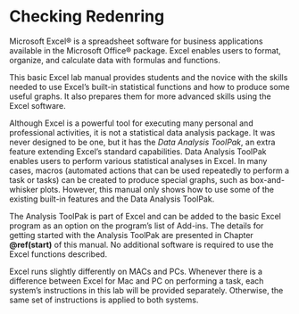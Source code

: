 # Checking Redenring

Microsoft Excel&reg; is a spreadsheet software for business applications available in the Microsoft Office&reg; package. Excel enables users to format, organize, and calculate data with formulas and functions.

This basic Excel lab manual provides students and the novice with the skills needed to use Excel’s built-in statistical functions and how to produce some useful graphs. It also prepares them for more advanced skills using the Excel software.

Although Excel is a powerful tool for executing many personal and professional activities, it is not a statistical data analysis package. It was never designed to be one, but it has the *Data Analysis ToolPak*, an extra feature extending Excel's standard capabilities. Data Analysis ToolPak enables users to perform various statistical analyses in Excel. In many cases, macros (automated actions that can be used repeatedly to perform a task or tasks) can be created to produce special graphs, such as box-and-whisker plots.
However, this manual only shows how to use some of the existing built-in features and the Data Analysis ToolPak.

The Analysis ToolPak is part of Excel and can be added to the basic Excel program as an option on the program's list of Add-ins. The details for getting started with the Analysis ToolPak are presented in Chapter **\@ref(start)** of this manual. No additional software is required to use the Excel functions described.

Excel runs slightly differently on MACs and PCs. Whenever there is a difference between Excel for Mac and PC on performing a task, each system's instructions in this lab will be provided separately. Otherwise, the same set of instructions is applied to both systems.
